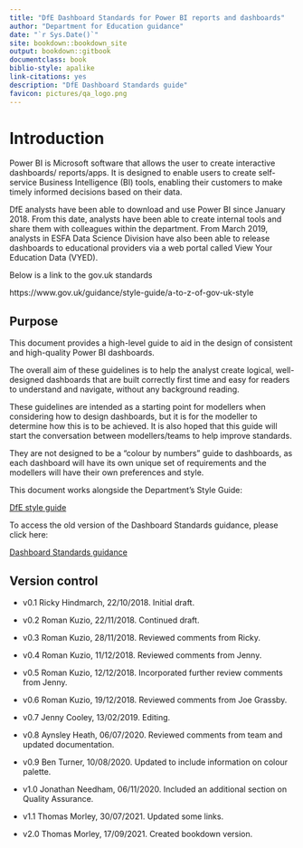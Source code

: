 ```yaml
---
title: "DfE Dashboard Standards for Power BI reports and dashboards"
author: "Department for Education guidance"
date: "`r Sys.Date()`"
site: bookdown::bookdown_site
output: bookdown::gitbook
documentclass: book
biblio-style: apalike
link-citations: yes
description: "DfE Dashboard Standards guide"
favicon: pictures/qa_logo.png
---
```


# Introduction

Power BI is Microsoft software that allows the user to create interactive dashboards/ reports/apps. It is designed to enable users to create self-service Business Intelligence (BI) tools, enabling their customers to make timely informed decisions based on their data.  

DfE analysts have been able to download and use Power BI since January 2018. From this date, analysts have been able to create internal tools and share them with colleagues within the department. From March 2019, analysts in ESFA Data Science Division have also been able to release dashboards to educational providers via a web portal called View Your Education Data (VYED). 

Below is a link to the gov.uk standards 

https://www.gov.uk/guidance/style-guide/a-to-z-of-gov-uk-style

## Purpose

This document provides a high-level guide to aid in the design of consistent and high-quality Power BI dashboards.  

The overall aim of these guidelines is to help the analyst create logical, well-designed dashboards that are built correctly first time and easy for readers to understand and navigate, without any background reading. 

These guidelines are intended as a starting point for modellers when considering how to design dashboards, but it is for the modeller to determine how this is to be achieved. It is also hoped that this guide will start the conversation between modellers/teams to help improve standards.  

They are not designed to be a “colour by numbers” guide to dashboards, as each dashboard will have its own unique set of requirements and the modellers will have their own preferences and style.  

This document works alongside the Department’s Style Guide:  

[DfE style guide](https://educationgovuk.sharepoint.com/sites/how-do-i/SitePages/communications-style-guide.aspx)

To access the old version of the Dashboard Standards guidance, please click here:

[Dashboard Standards guidance](https://educationgovuk.sharepoint.com/:w:/r/sites/sarpi/g/_layouts/15/Doc.aspx?sourcedoc=%7B0EF92C8D-9F1D-40A7-8F18-8B3BE22CF303%7D&file=Dashboard%20Standards.docx&action=default&mobileredirect=true)

## Version control

* v0.1 Ricky Hindmarch, 22/10/2018. Initial draft.

* v0.2 Roman Kuzio, 22/11/2018. Continued draft.

* v0.3 Roman Kuzio, 28/11/2018. Reviewed comments from Ricky.

* v0.4 Roman Kuzio, 11/12/2018. Reviewed comments from Jenny.

* v0.5 Roman Kuzio, 12/12/2018. Incorporated further review comments from Jenny.

* v0.6 Roman Kuzio, 19/12/2018. Reviewed comments from Joe Grassby.

* v0.7 Jenny Cooley, 13/02/2019. Editing.

* v0.8 Aynsley Heath, 06/07/2020. Reviewed comments from team and updated documentation.

* v0.9 Ben Turner, 10/08/2020. Updated to include information on colour palette.

* v1.0 Jonathan Needham, 06/11/2020. Included an additional section on Quality Assurance.

* v1.1 Thomas Morley, 30/07/2021. Updated some links.

* v2.0 Thomas Morley, 17/09/2021. Created bookdown version.